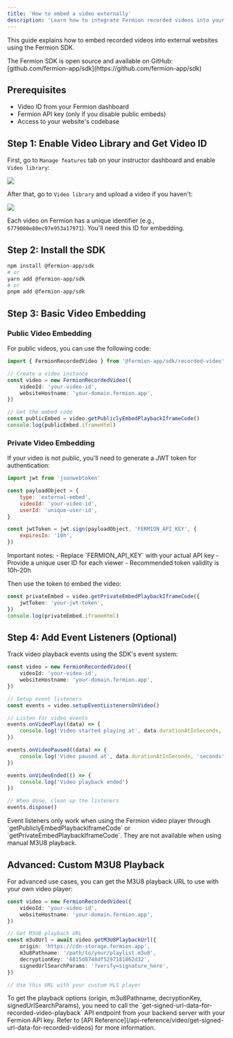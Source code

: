 ```yaml
---
title: 'How to embed a video externally'
description: 'Learn how to integrate Fermion recorded videos into your website using our SDK, including public and private video embedding options.'
---
```


This guide explains how to embed recorded videos into external websites using the Fermion SDK.

<Info>
	The Fermion SDK is open source and available on GitHub:
	[github.com/fermion-app/sdk](https://github.com/fermion-app/sdk)
</Info>

## Prerequisites

-   Video ID from your Fermion dashboard
-   Fermion API key (only if you disable public embeds)
-   Access to your website's codebase

## Step 1: Enable Video Library and Get Video ID

First, go to `Manage features` tab on your instructor dashboard and enable `Video library`:

![](https://codedamn-website-assets.s3.us-east-1.amazonaws.com/uploads/16-02-2025/screenshot-001155.joduvu.png)

After that, go to `Video library` and upload a video if you haven't:

![](https://codedamn-website-assets.s3.us-east-1.amazonaws.com/uploads/16-02-2025/screenshot-001156.reocnd.png)

Each video on Fermion has a unique identifier (e.g., `6779080e80ec97e953a17971`). You'll need this ID for embedding.

## Step 2: Install the SDK

```bash
npm install @fermion-app/sdk
# or
yarn add @fermion-app/sdk
# or
pnpm add @fermion-app/sdk
```

## Step 3: Basic Video Embedding

### Public Video Embedding

For public videos, you can use the following code:

```typescript
import { FermionRecordedVideo } from '@fermion-app/sdk/recorded-video'

// Create a video instance
const video = new FermionRecordedVideo({
	videoId: 'your-video-id',
	websiteHostname: 'your-domain.fermion.app',
})

// Get the embed code
const publicEmbed = video.getPubliclyEmbedPlaybackIframeCode()
console.log(publicEmbed.iframeHtml)
```

### Private Video Embedding

If your video is not public, you'll need to generate a JWT token for authentication:

```javascript
import jwt from 'jsonwebtoken'

const payloadObject = {
	type: 'external-embed',
	videoId: 'your-video-id',
	userId: 'unique-user-id',
}

const jwtToken = jwt.sign(payloadObject, 'FERMION_API_KEY', {
	expiresIn: '10h',
})
```

<Note>
	Important notes: - Replace `FERMION_API_KEY` with your actual API key -
	Provide a unique user ID for each viewer - Recommended token validity is
	10h-20h
</Note>

Then use the token to embed the video:

```typescript
const privateEmbed = video.getPrivateEmbedPlaybackIframeCode({
	jwtToken: 'your-jwt-token',
})
console.log(privateEmbed.iframeHtml)
```

## Step 4: Add Event Listeners (Optional)

Track video playback events using the SDK's event system:

```typescript
const video = new FermionRecordedVideo({
	videoId: 'your-video-id',
	websiteHostname: 'your-domain.fermion.app',
})

// Setup event listeners
const events = video.setupEventListenersOnVideo()

// Listen for video events
events.onVideoPlay((data) => {
	console.log('Video started playing at', data.durationAtInSeconds, 'seconds')
})

events.onVideoPaused((data) => {
	console.log('Video paused at', data.durationAtInSeconds, 'seconds')
})

events.onVideoEnded(() => {
	console.log('Video playback ended')
})

// When done, clean up the listeners
events.dispose()
```

<Warning>
	Event listeners only work when using the Fermion video player through
	`getPubliclyEmbedPlaybackIframeCode` or `getPrivateEmbedPlaybackIframeCode`.
	They are not available when using manual M3U8 playback.
</Warning>

## Advanced: Custom M3U8 Playback

For advanced use cases, you can get the M3U8 playback URL to use with your own video player:

```typescript
const video = new FermionRecordedVideo({
	videoId: 'your-video-id',
	websiteHostname: 'your-domain.fermion.app',
})

// Get M3U8 playback URL
const m3u8Url = await video.getM3U8PlaybackUrl({
	origin: 'https://cdn-storage.fermion.app',
	m3u8Pathname: '/path/to/your/playlist.m3u8',
	decryptionKey: '6815d8748df5297181862d32',
	signedUrlSearchParams: '?verify=signature_here',
})

// Use this URL with your custom HLS player
```

<Note>
	To get the playback options (origin, m3u8Pathname, decryptionKey,
	signedUrlSearchParams), you need to call the
	`get-signed-url-data-for-recorded-video-playback` API endpoint from your
	backend server with your Fermion API key. Refer to [API
	Reference](/api-reference/video/get-signed-url-data-for-recorded-videos) for
	more information.
</Note>
